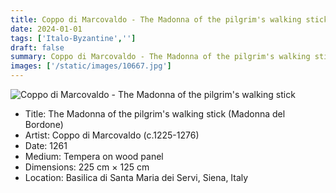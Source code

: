 ```yaml
---
title: Coppo di Marcovaldo - The Madonna of the pilgrim's walking stick
date: 2024-01-01
tags: ['Italo-Byzantine','']
draft: false
summary: Coppo di Marcovaldo - The Madonna of the pilgrim's walking stick (Madonna del Bordone)
images: ['/static/images/10667.jpg']
---
```


![Coppo di Marcovaldo - The Madonna of the pilgrim's walking stick](/static/images/10667.jpg)

* Title: The Madonna of the pilgrim's walking stick (Madonna del Bordone)
* Artist: Coppo di Marcovaldo (c.1225-1276)
* Date: 1261
* Medium: Tempera on wood panel
* Dimensions: 225 cm × 125 cm
* Location: Basilica di Santa Maria dei Servi, Siena, Italy


